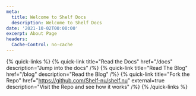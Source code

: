 ---
meta:
  title: Welcome to Shelf Docs
  description: Welcome to Shelf Docs
date: '2021-10-02T00:00:00'
excerpt: About Page
headers:
  Cache-Control: no-cache
---

{% quick-links %}
{% quick-link title="Read the Docs" href="/docs" description="Jump into the docs" /%}
{% quick-link title="Read The Blog" href="/blog" description="Read the Blog" /%}
{% quick-link title="Fork the Repo" href="https://github.com/Shelf-nu/shelf.nu" external=true description="Visit the Repo and see how it works" /%}
{% /quick-links %}